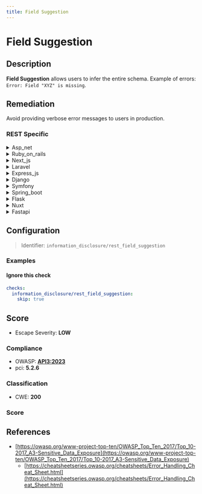 ```yaml
---
title: Field Suggestion
---
```


# Field Suggestion

## Description

**Field Suggestion** allows users to infer the entire schema. Example of errors: ``` Error: Field "XYZ" is missing ```. 

## Remediation

Avoid providing verbose error messages to users in production.



### REST Specific

<details>
    <summary>Asp_net</summary>

Avoid returning verbose error messages.

</details>

<details>
    <summary>Ruby_on_rails</summary>

Avoid returning verbose error messages.

</details>

<details>
    <summary>Next_js</summary>

Avoid returning verbose error messages.

</details>

<details>
    <summary>Laravel</summary>

Avoid returning verbose error messages.

</details>

<details>
    <summary>Express_js</summary>

Avoid returning verbose error messages.

</details>

<details>
    <summary>Django</summary>

Avoid returning verbose error messages.

</details>

<details>
    <summary>Symfony</summary>

Avoid returning verbose error messages.

</details>

<details>
    <summary>Spring_boot</summary>

Avoid returning verbose error messages.

</details>

<details>
    <summary>Flask</summary>

Avoid returning verbose error messages.

</details>

<details>
    <summary>Nuxt</summary>

Avoid returning verbose error messages.

</details>

<details>
    <summary>Fastapi</summary>

Avoid returning verbose error messages.

</details>

## Configuration

> Identifier: `information_disclosure/rest_field_suggestion`



### Examples



#### Ignore this check

```yaml
checks:
  information_disclosure/rest_field_suggestion:
    skip: true
```




## Score

- Escape Severity: **<span className="low-severity">LOW</span>**

### Compliance

- OWASP: **[API3:2023](https://github.com/OWASP/API-Security/blob/master/editions/2023/en/0xa3-broken-object-property-level-authorization.md)**
- pci: **5.2.6**







### Classification

- CWE: **200**




### Score




## References

- [https://owasp.org/www-project-top-ten/OWASP_Top_Ten_2017/Top_10-2017_A3-Sensitive_Data_Exposure](https://owasp.org/www-project-top-ten/OWASP_Top_Ten_2017/Top_10-2017_A3-Sensitive_Data_Exposure)
  - [https://cheatsheetseries.owasp.org/cheatsheets/Error_Handling_Cheat_Sheet.html](https://cheatsheetseries.owasp.org/cheatsheets/Error_Handling_Cheat_Sheet.html)
  